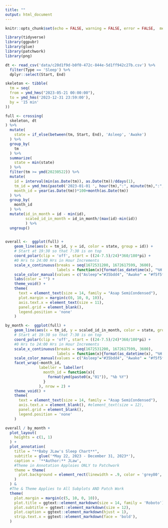 ```yaml
---
title: ""
output: html_document
---
```


```r
knitr::opts_chunk$set(echo = FALSE, warning = FALSE, error = FALSE,  message = FALSE, dev = "ragg_png")
```

```r
library(tidyverse)
library(ggpubr)
library(glue)
library(patchwork)
library(png)
```


```r
dt <- read_csv('data/c20d1f9d-b0f0-472c-844e-5d1ff942c27b.csv') %>% 
  filter(Type == 'Sleep') %>% 
  dplyr::select(Start, End)

skeleton <- tibble(
  tm = seq(
  from = ymd_hms("2023-05-21 00:00:00"),
  to = ymd_hms('2023-12-31 23:59:00'),
  by = '15 min'
))

full <- crossing(
  skeleton, dt
) %>% 
  mutate(
    state = if_else(between(tm, Start, End), 'Asleep', 'Awake')
  ) %>% 
  group_by(
    tm
  ) %>% 
  summarize(
    state = min(state)
  ) %>% 
  filter(tm >= ymd(20230522)) %>% 
  mutate(
    id = interval(min(as.Date(tm)), as.Date(tm))/ddays(1),
    tm_id = ymd_hms(paste0('2023-01-01 ', hour(tm),":", minute(tm),":", second(tm))),
    month_id = year(as.Date(tm))*100+month(as.Date(tm))
  ) %>%
  group_by(
    month_id
  ) %>% 
  mutate(id_in_month = id - min(id),
         scaled_id_in_month = id_in_month/(max(id)-min(id)) 
         ) %>% 
  ungroup()
  
```


```r
overall <-  ggplot(full) + 
    geom_line(aes(x = tm_id, y = id, color = state, group = id)) +
    # Start at 19:30 so that 7:30 is on top
    coord_polar(clip = 'off', start = ((24-7.5)/24)*360/180*pi) + 
    #0 Hrs to 24:00 Hrs in Hour Increments
    scale_x_continuous(breaks = seq(1672531200, 1672617599, 3600),
                       labels = function(x){format(as_datetime(x), "%H:%M")}) + 
    scale_color_manual(values = c("Asleep"="#35bdd4", "Awake" = "#f5f5f5")) +
    labs(color = "") + 
    theme_void() + 
    theme(
      text = element_text(size = 14, family = "Asap SemiCondensed"),
      plot.margin = margin(c(0, 10, 0, 10)),
      axis.text.x = element_text(size = 11),
      panel.grid = element_blank(),
      legend.position = 'none'
    )

```

```r
by_month <-  ggplot(full) + 
    geom_line(aes(x = tm_id, y = scaled_id_in_month, color = state, group = id_in_month)) +
    # Start at 19:30 so that 7:30 is on top
    coord_polar(clip = 'off', start = ((24-7.5)/24)*360/180*pi) + 
    #0 Hrs to 24:00 Hrs in Hour Increments
    scale_x_continuous(breaks = seq(1672531200, 1672617599, 3600),
                       labels = function(x){format(as_datetime(x), "%H:%M")}) + 
    scale_color_manual(values = c("Asleep"="#35bdd4", "Awake" = "#f5f5f5")) +
    facet_wrap(~month_id,
               labeller = labeller(
                 month_id = function(x){
                   format(ymd(paste0(x,"01")), "%b %Y")
                 }
               ), nrow = 2) + 
    theme_void() + 
    theme(
      text = element_text(size = 14, family = "Asap SemiCondensed"),
      axis.text.x = element_blank(), #element_text(size = 12),
      panel.grid = element_blank(),
      legend.position = 'none'
    )
```


```r
overall / by_month +
  plot_layout(
    heights = c(1, 1)
  ) +
  plot_annotation(
    title = "**Baby JLaw's Sleep Chart**",
    subtitle = glue('*May 22, 2023 - December 31, 2023*'),
    caption =  '**Author:** JLaw',
    #Theme in Annotation Apploies ONLY to Patchwork
    theme = theme(
      plot.background = element_rect(linewidth = .9, color = 'grey80', fill = '#d7f1f7'),
    )
  ) & 
  #The & Theme Applies to All Subplots AND Patch Work
  theme(
    plot.margin = margin(c(5, 10, 0, 10)),
    plot.title = ggtext::element_markdown(size = 14, family = 'Roboto'),
    plot.subtitle = ggtext::element_markdown(size = 12),
    plot.caption = ggtext::element_markdown(hjust = 1),
    strip.text.x = ggtext::element_markdown(face = 'bold'),
  )

```

